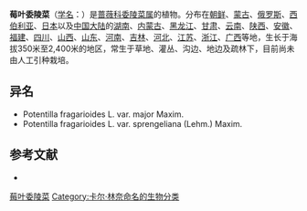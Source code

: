 {{Speciesbox
| name = 莓叶委陵菜
| status = 
| status_system = 
| image =
| genus = Potentilla
| species = fragarioides
| authority = L.
}}

'''莓叶委陵菜'''（[[学名|学名]]：{{lang|la|''Potentilla fragarioides''}}）是[[蔷薇科|蔷薇科]][[委陵菜属|委陵菜属]]的植物。分布在[[朝鲜|朝鲜]]、[[蒙古|蒙古]]、[[俄罗斯|俄罗斯]]、[[西伯利亚|西伯利亚]]、[[日本|日本]]以及[[中国大陆|中国大陆]]的[[湖南|湖南]]、[[内蒙古|内蒙古]]、[[黑龙江|黑龙江]]、[[甘肃|甘肃]]、[[云南|云南]]、[[陕西|陕西]]、[[安徽|安徽]]、[[福建|福建]]、[[四川|四川]]、[[山西|山西]]、[[山东|山东]]、[[河南|河南]]、[[吉林|吉林]]、[[河北|河北]]、[[江苏|江苏]]、[[浙江|浙江]]、[[广西|广西]]等地，生长于海拔350米至2,400米的地区，常生于草地、灌丛、沟边、地边及疏林下，目前尚未由人工引种栽培。

== 异名 ==
* Potentilla fragarioides L. var. major Maxim.
* Potentilla fragarioides L. var. sprengeliana (Lehm.) Maxim.

== 参考文献 ==
<div class="references-small">
* {{cite web| url =http://www.bioinfo.cn/db05/KmzwSpecies.php?action=view&id=19159| title =莓叶委陵菜| work =《中国高等植物数据库全库》| publisher =中国科学院微生物研究所| author =昆明植物研究所| accessdate =2009-02-25| deadurl =yes| archiveurl =https://web.archive.org/web/20160305053158/http://www.bioinfo.cn/db05/KmzwSpecies.php?action=view&id=19159| archivedate =2016-03-05}}
</div>
{{Taxonbar|from=Q1076265}}

[[Category:委陵菜属|莓叶委陵菜]]
[[Category:卡尔·林奈命名的生物分类|Category:卡尔·林奈命名的生物分类]]


{{植物小作品}}